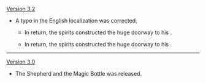 {{Change History/Header}}
[[Version 3.2]]
* A typo in the English localization was corrected.
**{{Color|Old:}} In return, the spirits constructed the huge doorway to his {{Highlight|masoleum}}.
**{{Color|New:}} In return, the spirits constructed the huge doorway to his {{Highlight|mausoleum}}.
----
[[Version 3.0]]
* The Shepherd and the Magic Bottle was released.